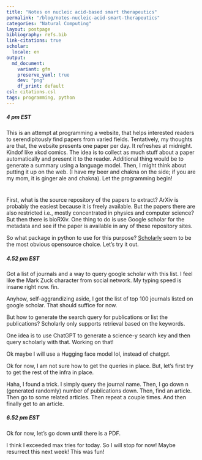 ```yaml
---
title: "Notes on nucleic acid-based smart therapeutics"
permalink: "/blog/notes-nucleic-acid-smart-therapeutics"
categories: "Natural Computing"
layout: postpage
bibliography: refs.bib
link-citations: true
scholar:
  locale: en
output:
  md_document:
    variant: gfm
    preserve_yaml: true
    dev: "png"
    df_print: default
csl: citations.csl
tags: programming, python
---
```


##### *4 pm EST*

This is an attempt at programming a website, that helps interested readers to serendipitously find papers from varied fields. Tentatively, my thoughts are that, the website presents one paper per day. It refreshes at midnight. Kindof like xkcd comics. The idea is to collect as much stuff about a paper automatically and present it to the reader. Additional thing would be to generate a summary using a language model. Then, I might think about putting it up on the web. (I have my beer and chakna on the side; if you are my mom, it is ginger ale and chakna). Let the programming begin!

# 

First, what is the source repository of the papers to extract? ArXiv is probably the easiest because it is freely available. But the papers there are also restricted i.e., mostly concentrated in physics and computer science? But then there is bioRXiv. One thing to do is use Google scholar for the metadata and see if the paper is available in any of these repository sites.

So what package in python to use for this purpose? [Scholarly](https://pypi.org/project/scholarly/_) seem to be the most obvious opensource choice. Let's try it out.

##### *4.52 pm EST*

Got a list of journals and a way to query google scholar with this list. I feel like the Mark Zuck character from social network. My typing speed is insane right now. fin.

Anyhow, self-aggrandizing aside, I got the list of top 100 journals listed on google scholar. That should suffice for now.

But how to generate the search query for publications or list the publications? Scholarly only supports retrieval based on the keywords.

One idea is to use ChatGPT to generate a science-y search key and then query scholarly with that. Working on that!

Ok maybe I will use a Hugging face model lol, instead of chatgpt.

Ok for now, I am not sure how to get the queries in place. But, let's first try to get the rest of the infra in place.

Haha, I found a trick. I simply query the journal name. Then, I go down n (generated randomly) number of publications down. Then, find an article. Then go to some related articles. Then repeat a couple times. And then finally get to an article.

##### *6.52 pm EST*

Ok for now, let's go down until there is a PDF.

I think I exceeded max tries for today. So I will stop for now! Maybe resurrect this next week! This was fun!
